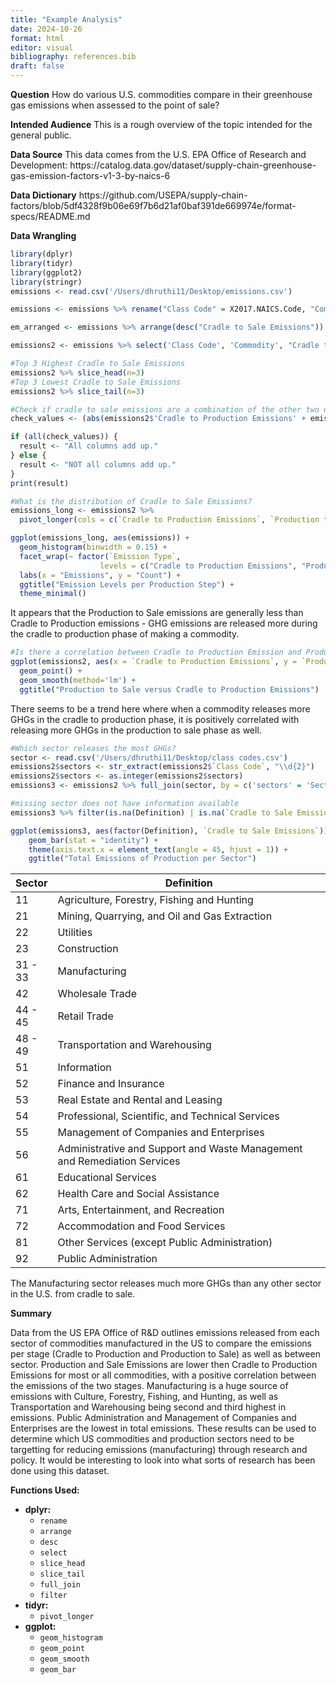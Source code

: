 ```yaml
---
title: "Example Analysis"
date: 2024-10-26
format: html
editor: visual
bibliography: references.bib
draft: false
---
```

**Question**
How do various U.S. commodities compare in their greenhouse gas emissions when assessed to the point of sale?

**Intended Audience**
This is a rough overview of the topic intended for the general public.

**Data Source**
This data comes from the U.S. EPA Office of Research and Development: https://catalog.data.gov/dataset/supply-chain-greenhouse-gas-emission-factors-v1-3-by-naics-6

**Data Dictionary**
https://github.com/USEPA/supply-chain-factors/blob/5df4328f9b06e69f7b6d21af0baf391de669974e/format-specs/README.md

**Data Wrangling**
```r
library(dplyr)
library(tidyr)
library(ggplot2)
library(stringr)
emissions <- read.csv('/Users/dhruthi11/Desktop/emissions.csv')
```

```r
emissions <- emissions %>% rename("Class Code" = X2017.NAICS.Code, "Commodity" = X2017.NAICS.Title, "Cradle to Production Emissions" = Supply.Chain.Emission.Factors.without.Margins, "Production to Sale Emissions" = Margins.of.Supply.Chain.Emission.Factors, "Cradle to Sale Emissions" = Supply.Chain.Emission.Factors.with.Margins, "Reference USEEIO Code" = Reference.USEEIO.Code)
```

```r
em_arranged <- emissions %>% arrange(desc("Cradle to Sale Emissions"))

emissions2 <- emissions %>% select('Class Code', 'Commodity', "Cradle to Production Emissions", "Production to Sale Emissions", 'Cradle to Sale Emissions') 

#Top 3 Highest Cradle to Sale Emissions
emissions2 %>% slice_head(n=3)
#Top 3 Lowest Cradle to Sale Emissions
emissions2 %>% slice_tail(n=3)
```

```r
#Check if cradle to sale emissions are a combination of the other two emission categories (rounding could cause +/- 1 error)
check_values <- (abs(emissions2$'Cradle to Production Emissions' + emissions2$'Production to Sale Emissions') - emissions2$'Cradle to Sale Emissions') <= 1

if (all(check_values)) {
  result <- "All columns add up."
} else {
  result <- "NOT all columns add up."
}
print(result)
```

```r
#What is the distribution of Cradle to Sale Emissions?
emissions_long <- emissions2 %>%
  pivot_longer(cols = c(`Cradle to Production Emissions`, `Production to Sale Emissions`, `Cradle to Sale Emissions`), names_to = "Emission Type", values_to = "emissions")

ggplot(emissions_long, aes(emissions)) +
  geom_histogram(binwidth = 0.15) +
  facet_wrap(~ factor(`Emission Type`, 
                    levels = c("Cradle to Production Emissions", "Production to Sale Emissions", "Cradle to Sale Emissions"))) +
  labs(x = "Emissions", y = "Count") +
  ggtitle("Emission Levels per Production Step") +
  theme_minimal()
```

::: {.callout-note}
It appears that the Production to Sale emissions are generally less than Cradle to Production emissions - GHG emissions are released more during the cradle to production phase of making a commodity.
:::

```r
#Is there a correlation between Cradle to Production Emission and Production to Sale Emission?
ggplot(emissions2, aes(x = `Cradle to Production Emissions`, y = `Production to Sale Emissions`)) +
  geom_point() +
  geom_smooth(method='lm') +
  ggtitle("Production to Sale versus Cradle to Production Emissions")
```

::: {.callout-note}
There seems to be a trend here where when a commodity releases more GHGs in the cradle to production phase, it is positively correlated with releasing more GHGs in the production to sale phase as well.
:::

```r
#Which sector releases the most GHGs?
sector <- read.csv('/Users/dhruthi11/Desktop/class codes.csv')
emissions2$sectors <- str_extract(emissions2$`Class Code`, "\\d{2}")
emissions2$sectors <- as.integer(emissions2$sectors)
emissions3 <- emissions2 %>% full_join(sector, by = c('sectors' = 'Sector'))

#missing sector does not have information available
emissions3 %>% filter(is.na(Definition) | is.na(`Cradle to Sale Emissions`))

ggplot(emissions3, aes(factor(Definition), `Cradle to Sale Emissions`)) +
    geom_bar(stat = "identity") +
    theme(axis.text.x = element_text(angle = 45, hjust = 1)) +
    ggtitle("Total Emissions of Production per Sector")
```

::: {.column-margin}
| Sector | Definition                                                               |
|--------|--------------------------------------------------------------------------|
| 11     | Agriculture, Forestry, Fishing and Hunting                               |
| 21     | Mining, Quarrying, and Oil and Gas Extraction                            |
| 22     | Utilities                                                                |
| 23     | Construction                                                             |
| 31 - 33     | Manufacturing                                                            |
| 42     | Wholesale Trade                                                          |
| 44 - 45    | Retail Trade                                                             |
| 48 - 49    | Transportation and Warehousing                                           |
| 51     | Information                                                              |
| 52     | Finance and Insurance                                                    |
| 53     | Real Estate and Rental and Leasing                                       |
| 54     | Professional, Scientific, and Technical Services                         |
| 55     | Management of Companies and Enterprises                                  |
| 56     | Administrative and Support and Waste Management and Remediation Services |
| 61     | Educational Services                                                     |
| 62     | Health Care and Social Assistance                                        |
| 71     | Arts, Entertainment, and Recreation                                      |
| 72     | Accommodation and Food Services                                          |
| 81     | Other Services (except Public Administration)                            |
| 92     | Public Administration  
:::

::: {.callout-note}
The Manufacturing sector releases much more GHGs than any other sector in the U.S. from cradle to sale.
:::

**Summary**

Data from the US EPA Office of R&D outlines emissions released from each sector of commodities manufactured in the US to compare the emissions per stage (Cradle to Production and Production to Sale) as well as between sector. Production and Sale Emissions are lower then Cradle to Production Emissions for most or all commodities, with a positive correlation between the emissions of the two stages. Manufacturing is a huge source of emissions with Culture, Forestry, Fishing, and Hunting, as well as Transportation and Warehousing being second and third highest in emissions. Public Administration and Management of Companies and Enterprises are the lowest in total emissions. These results can be used to determine which US commodities and production sectors need to be targetting for reducing emissions (manufacturing) through research and policy. It would be interesting to look into what sorts of research has been done using this dataset.

::: {.callout-important}
**Functions Used:**

- **dplyr:**
    - `rename`
    - `arrange`
    - `desc`
    - `select`
    - `slice_head`
    - `slice_tail`
    - `full_join`
    - `filter`
- **tidyr:**
    - `pivot_longer`
- **ggplot:**
    - `geom_histogram`
    - `geom_point`
    - `geom_smooth`
    - `geom_bar`
:::